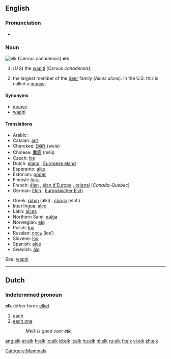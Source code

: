 {{wikipedia}}
==English==

===Pronunciation===
*{{audio|en-us-elk.ogg|Audio (US)}}

===Noun===
[[Image:Cervus canadensis2006.jpg|thumbnail|elk (''Cervus canadensis'')]]
'''elk'''

# (''U.S'') the [[wapiti]] (''Cervus canadensis'').
# {{UK}} the largest member of the [[deer]] family (''Alces alces''). In the U.S. this is called a [[moose]].

====Synonyms====
*[[moose]]
*[[wapiti]]

====Translations====
{{trans-top|moose}}
*Arabic: {{ARchar|[[موظ]]}} {{Unicode|(al-mu:ʐ)}} {{m}}
*Catalan: [[ant#Catalan|ant]] {{m}}
*Cherokee: [[ᎠᏫᎡ]] (awie)
*Chinese: [[麋鹿]] (mílù)
*Czech: [[los]] {{m}}
*Dutch: [[eland]] {{m}}, [[Europese eland]] {{m}}
*Esperanto: [[alko]]
*Estonian: [[põder]]
*Finnish: [[hirvi]]
*French: [[élan]] {{m}}, [[élan d'Europe]] {{m}}, [[orignal]] {{m}} (''Canada-Quebec'')
*German: [[Elch]] {{m}}, [[Europäischer Elch]] {{m}}
{{trans-mid}}
*Greek: [[άλκη]] (alki) {{f}}, [[ελάφι]] (elafi) {{n}}
*Interlingua: [[alce]]
*Latin: [[alces]] {{f}}
*Northern Sami: [[ealga]]
*Norwegian: [[elg]] {{m}}
*Polish: [[łoś]] {{m}}
*Russian: [[лось]] (los’) {{m}}
*Slovene: [[los]] {{m}}
*Spanish: [[alce]]
*Swedish: [[älg]] {{c}}
{{trans-bottom}}

{{trans-top|wapiti}}
''See:'' [[wapiti]]
{{trans-bottom}}

[[Category:Mammals]]

----

==Dutch==

===Indetermined pronoun===
{{rfc-header|Indetermined pronoun}}
'''elk''' (other form: [[elke]])

# [[each]]
# [[each one]]
#: ''Melk is goed voor '''elk'''.''

[[ang:elk]]
[[et:elk]]
[[fr:elk]]
[[io:elk]]
[[id:elk]]
[[it:elk]]
[[hu:elk]]
[[nl:elk]]
[[ru:elk]]
[[fi:elk]]
[[vi:elk]]
[[zh:elk]]